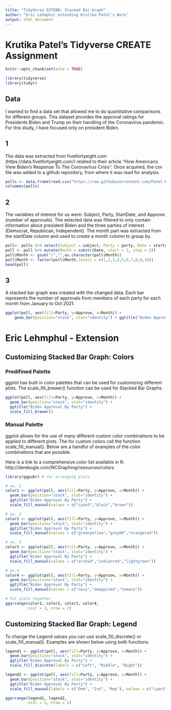 ---
title: "TidyVerse EXTEND: Stacked Bar Graph"
author: "Eric Lehmphul extending Krutika Patel's Work"
output: html_document
---

# Krutika Patel's Tidyverse CREATE Assignment

```{r setup, include=FALSE}
knitr::opts_chunk$set(echo = TRUE)
```

```{r}
library(tidyverse)
library(tidyr)
```

## Data
I wanted to find a data set that allowed me to do quantitative comparisons for different groups. This dataset provides the approval ratings for Presidents Biden and Trump on their handling of the Coronavirus pandemic. For this study, I have focused only on president Biden.

## 1

The data was extracted from fivethirtyeight.com (https://data.fivethirtyeight.com/) related to their article "How Americans View Biden’s Response To The Coronavirus Crisis". Once acquired, the csv file was added to a github repository, from where it was read for analysis.

```{r}
polls <- data.frame(read.csv("https://raw.githubusercontent.com/Patel-Krutika/Tidyverse/main/covid_approval_polls_adjusted.csv"))
colnames(polls)
```
## 2

The variables of interest for us were: Subject, Party, StartDate, and Approve (number of approvals). The selected data was filtered to only contain information about president Biden and the three parties of interest (Democrat, Republican, Independent). The month part was extracted from the startDate column and used to create a month column to group by.
```{r}
poll<- polls %>% select(Subject = subject, Party = party, Date = startdate, Approve = approve) %>% filter(Subject=="Biden", Party == "D" | Party == "R" | Party == "I")
poll <- poll %>% mutate(Month = substr(Date, start = 1, stop = 2))
poll$Month <- gsub("/","",as.character(poll$Month))
poll$Month <- factor(poll$Month,levels = c(1,2,3,4,5,6,7,8,9,10))
head(poll)
```
## 3

A stacked bar graph was created with the changed data. Each bar represents the number of approvals from members of each party for each month from January to Oct 2021.
```{r}
ggplot(poll, aes(fill=Party, y=Approve, x=Month)) + 
    geom_bar(position="stack", stat="identity") + ggtitle("Biden Approval By Party")
```



# Eric Lehmphul - Extension

## Customizing Stacked Bar Graph: Colors

### Predifined Palette

ggplot has built in color palettes that can be used for customizing different plots. The scale_fill_brewer() function can be used for Stacked Bar Graphs.

```{r}
ggplot(poll, aes(fill=Party, y=Approve, x=Month)) + 
  geom_bar(position="stack", stat="identity") + 
  ggtitle("Biden Approval By Party") +
  scale_fill_brewer()
```

### Manual Palette

ggplot allows for the use of many different custom color combinations to be applied to different plots. The for custom colors call the function scale_fill_manual(). Below are a handful of examples of the color combinations that are possible.

Here is a link to a comprehensive color list available in R: http://derekogle.com/NCGraphing/resources/colors

```{r}
library(ggpubr) # for arranging plots

# ex. 1
color1 <- ggplot(poll, aes(fill=Party, y=Approve, x=Month)) + 
  geom_bar(position="stack", stat="identity") +
  ggtitle("Biden Approval By Party") +
  scale_fill_manual(values = c("cyan3","black","brown"))

# ex. 2
color2 <- ggplot(poll, aes(fill=Party, y=Approve, x=Month)) + 
  geom_bar(position="stack", stat="identity") +
  ggtitle("Biden Approval By Party") +
  scale_fill_manual(values = c("greenyellow","grey80","orangered"))

# ex. 3
color3 <- ggplot(poll, aes(fill=Party, y=Approve, x=Month)) + 
  geom_bar(position="stack", stat="identity") +
  ggtitle("Biden Approval By Party") +
  scale_fill_manual(values = c("orchid","indianred","lightgreen"))

# ex.4
color4 <- ggplot(poll, aes(fill=Party, y=Approve, x=Month)) + 
  geom_bar(position="stack", stat="identity") +
  ggtitle("Biden Approval By Party") +
  scale_fill_manual(values = c("navy","deeppink4","tomato"))

# Put plots together
ggarrange(color1, color2, color3, color4,
          ncol = 2, nrow = 2)
```


## Customizing Stacked Bar Graph: Legend

To change the Legend values you can use scale_fill_discrete() or scale_fill_manual(). Examples are shown below using both functions. 
```{r}
legend1 <- ggplot(poll, aes(fill=Party, y=Approve, x=Month)) + 
  geom_bar(position="stack", stat="identity") + 
  ggtitle("Biden Approval By Party") +
  scale_fill_discrete(labels = c("Left", "Middle", "Right"))

legend2 <- ggplot(poll, aes(fill=Party, y=Approve, x=Month)) + 
  geom_bar(position="stack", stat="identity") + 
  ggtitle("Biden Approval By Party") +
  scale_fill_manual(labels = c("Dem", "Ind", "Rep"), values = c("cyan3","black","brown"))

ggarrange(legend1, legend2,
          ncol = 2, nrow = 1)
```

